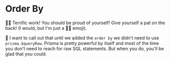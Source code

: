 # Order By

<EpicVideo url="https://www.epicweb.dev/workshops/data-modeling-deep-dive/sql/sorting-users-by-recent-entry-with-raw-sql/solution" />

👨‍💼 Terrific work! You should be proud of yourself! Give yourself a pat on the
back! (I would, but I'm just a 👨‍💼 emoji).

🦉 I want to call out that until we added the `order by` we didn't need to use
`prisma.$queryRaw`. Prisma is pretty powerful by itself and most of the time you
don't need to reach for raw SQL statements. But when you do, you'll be glad that
you could.
